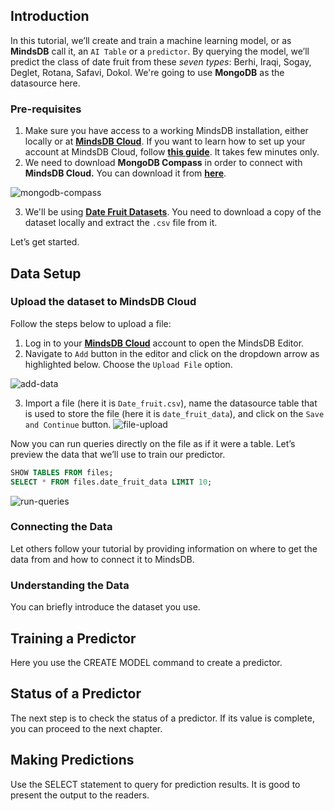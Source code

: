 ## Introduction
In this tutorial, we’ll create and train a machine learning model, or as **MindsDB** call it, an `AI Table` or a `predictor`. By querying the model, we’ll predict the class of date fruit from these *seven types*: Berhi, Iraqi, Sogay, Deglet, Rotana, Safavi, Dokol. We're going to use **MongoDB** as the datasource here.

### Pre-requisites
1. Make sure you have access to a working MindsDB installation, either locally or at **[MindsDB Cloud](https://cloud.mindsdb.com/)**. If you want to learn how to set up your account at MindsDB Cloud, follow **[this guide](https://docs.mindsdb.com/setup/cloud)**. It takes few minutes only.
2. We need to download **MongoDB Compass** in order to connect with **MindsDB Cloud.** You can download it from **[here](https://www.mongodb.com/try/download/compass)**.

![mongodb-compass](images/date-fruit-classification/data-setup.png)

3. We'll be using **[Date Fruit Datasets](https://www.kaggle.com/datasets/muratkokludataset/date-fruit-datasets)**. You need to download a copy of the dataset locally and extract the `.csv` file from it.

Let’s get started.

## Data Setup

### Upload the dataset to MindsDB Cloud
Follow the steps below to upload a file:
1. Log in to your **[MindsDB Cloud](https://cloud.mindsdb.com/login)** account to open the MindsDB Editor.
2. Navigate to `Add` button in the editor and click on the dropdown arrow as highlighted below. Choose the `Upload File` option.

![add-data](images/date-fruit-classification/add-data-1.png)

3. Import a file (here it is `Date_fruit.csv`), name the datasource table that is used to store the file (here it is `date_fruit_data`), and click on the `Save and Continue` button.
![file-upload](images/date-fruit-classification/add-data-2.png)

Now you can run queries directly on the file as if it were a table. Let’s preview the data that we’ll use to train our predictor.
```sql
SHOW TABLES FROM files;
SELECT * FROM files.date_fruit_data LIMIT 10;
```
![run-queries](images/date-fruit-classification/check-data.png)

### Connecting the Data
Let others follow your tutorial by providing information on where to get the data from and how to connect it to MindsDB.


### Understanding the Data
You can briefly introduce the dataset you use.


## Training a Predictor
Here you use the CREATE MODEL command to create a predictor.


## Status of a Predictor
The next step is to check the status of a predictor. If its value is complete, you can proceed to the next chapter.


## Making Predictions
Use the SELECT statement to query for prediction results. It is good to present the output to the readers.
